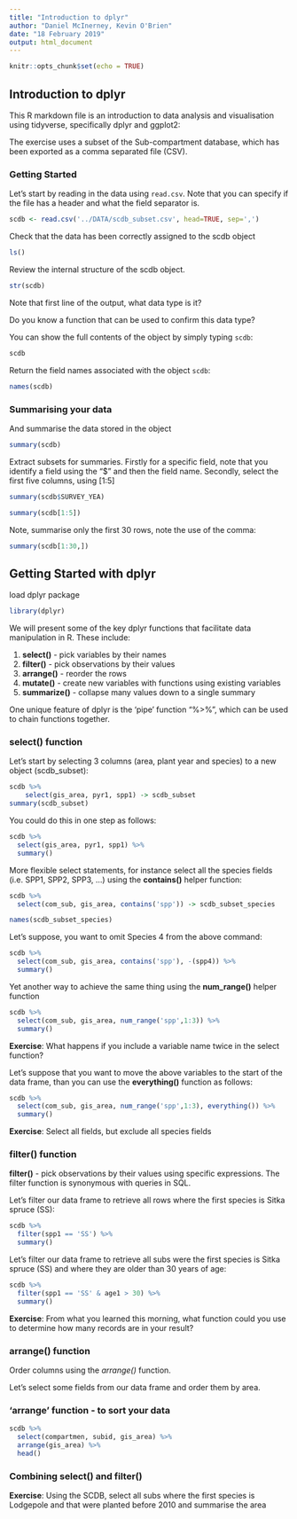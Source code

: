 ```yaml
---
title: "Introduction to dplyr"
author: "Daniel McInerney, Kevin O'Brien"
date: "18 February 2019"
output: html_document
---
```


```r
knitr::opts_chunk$set(echo = TRUE)
```

## Introduction to dplyr

This R markdown file is an introduction to data analysis and visualisation using tidyverse, specifically dplyr and ggplot2:

The exercise uses a subset of the Sub-compartment database, which has been exported as a comma separated file (CSV). 

### Getting Started
Let's start by reading in the data using `read.csv`. Note that you can specify if the file has a header and what the field separator is.
```r
scdb <- read.csv('../DATA/scdb_subset.csv', head=TRUE, sep=',')
```


Check that the data has been correctly assigned to the scdb object

```r
ls()
```

Review the internal structure of the scdb object.  
```r
str(scdb)
```

Note that first line of the output, what data type is it?

Do you know a function that can be used to confirm this data type?


You can show the full contents of the object by simply typing `scdb`:
```r
scdb
```

Return the field names associated with the object
`scdb`:
```r
names(scdb)
```

### Summarising your data

And summarise the data stored in the object
```r
summary(scdb)
```

Extract subsets for summaries. Firstly for a specific field, note that you identify a field using the "$" and then the field name. Secondly, select the first five columns, using [1:5]

```r
summary(scdb$SURVEY_YEA)

summary(scdb[1:5])
```

Note, summarise only the first 30 rows, note the use of the comma:

```r
summary(scdb[1:30,])
```



## Getting Started with dplyr

load dplyr package
```r
library(dplyr)
```

We will present some of the key dplyr functions that facilitate data manipulation in R. These include:

1. **select()** - pick variables by their names
2. **filter()** - pick observations by their values
3. **arrange()** - reorder the rows
4. **mutate()** - create new variables with functions using existing variables
5. **summarize()** - collapse many values down to a single summary

One unique feature of dplyr is the 'pipe' function "%>%", which can be used to chain functions together.

### select() function


Let's start by selecting 3 columns (area, plant year and species) to a new object (scdb_subset):
```r

scdb %>% 
    select(gis_area, pyr1, spp1) -> scdb_subset
summary(scdb_subset)

```

You could do this in one step as follows:
```r

scdb %>% 
  select(gis_area, pyr1, spp1) %>% 
  summary()

```



More flexible select statements, for instance select all the species fields (i.e. SPP1, SPP2, SPP3, ...) using the **contains()** helper function:

```r

scdb %>% 
  select(com_sub, gis_area, contains('spp')) -> scdb_subset_species

names(scdb_subset_species)
```


Let's suppose, you want to omit Species 4 from the above command:

```r

scdb %>% 
  select(com_sub, gis_area, contains('spp'), -(spp4)) %>%
  summary()

```

Yet another way to achieve the same thing using the **num_range()** helper function

```r

scdb %>% 
  select(com_sub, gis_area, num_range('spp',1:3)) %>%
  summary()

```

**Exercise**: What happens if you include a variable name twice in the select function?


Let's suppose that you want to move the above variables to the start of the data frame, than you can use the **everything()** function as follows:

```r

scdb %>% 
  select(com_sub, gis_area, num_range('spp',1:3), everything()) %>%
  summary()

```



**Exercise**: Select all fields, but exclude all species fields



### filter() function

**filter()** - pick observations by their values using specific expressions. The filter function is synonymous with queries in SQL. 



Let's filter our data frame to retrieve all rows where the first species is Sitka spruce (SS):

```r

scdb %>% 
  filter(spp1 == 'SS') %>% 
  summary() 

```


Let's filter our data frame to retrieve all subs were the first species is Sitka spruce (SS) and where they are older than 30 years of age:

```r

scdb %>% 
  filter(spp1 == 'SS' & age1 > 30) %>% 
  summary() 

```

**Exercise**: From what you learned this morning, what function could you use to determine how many records are in your result?




### arrange() function

Order columns using the *arrange()* function. 

Let's select some fields from our data frame and order them by area. 

### 'arrange' function - to sort your data 
```r

scdb %>% 
  select(compartmen, subid, gis_area) %>%
  arrange(gis_area) %>% 
  head()

```

### Combining select() and filter()

**Exercise**: Using the SCDB, select all subs where the first species is Lodgepole and that were planted before 2010 and summarise the area 





